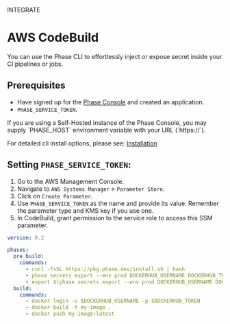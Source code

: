 

<Tag variant="small">INTEGRATE</Tag>

# AWS CodeBuild

You can use the Phase CLI to effortlessly inject or expose secret inside your CI pipelines or jobs.

## Prerequisites

- Have signed up for the [Phase Console](https://console.phase.dev) and created an application.
- `PHASE_SERVICE_TOKEN`.

<Note>
  If you are using a Self-Hosted instance of the Phase Console, you may supply
  `PHASE_HOST` environment variable with your URL (`https://<HOST>`).
</Note>

For detailed cli install options, please see: [Installation](/cli/install)

## Setting `PHASE_SERVICE_TOKEN`:

1. Go to the AWS Management Console.
2. Navigate to `AWS Systems Manager` > `Parameter Store`.
3. Click on `Create Parameter`.
4. Use `PHASE_SERVICE_TOKEN` as the name and provide its value. Remember the parameter type and KMS key if you use one.
5. In CodeBuild, grant permission to the service role to access this SSM parameter.

```yaml
version: 0.2

phases:
  pre_build:
    commands:
      - curl -fsSL https://pkg.phase.dev/install.sh | bash
      - phase secrets export --env prod DOCKERHUB_USERNAME DOCKERHUB_TOKEN
      - export $(phase secrets export --env prod DOCKERHUB_USERNAME DOCKERHUB_TOKEN | xargs)
  build:
    commands:
      - docker login -u $DOCKERHUB_USERNAME -p $DOCKERHUB_TOKEN
      - docker build -t my-image .
      - docker push my-image:latest
```

